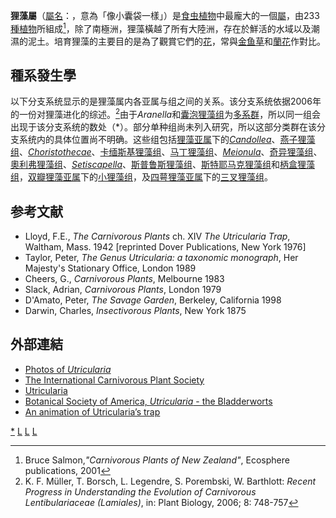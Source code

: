 {{Automatic taxobox
| taxon = Utricularia
| image = Utricularia vulgaris Sturm63.jpg
| image_caption = [[普通狸藻|普通狸藻]]（{{lang|la|Utricularia vulgaris}}）的插图
| authority = [[L.|L.]]
| diversity_link = 狸藻屬物種列表
| diversity = 233個物種
| subdivision_ranks = [[亞屬|亞屬]]
| subdivision =
*[[雙瓣狸藻亞屬|雙瓣狸藻亞屬]] ''U.'' subg. ''Bivalvaria''
*[[四萼狸藻亞屬|四萼狸藻亞屬]] ''U.'' subg. ''Polypompholyx''
*[[狸藻亞屬|狸藻亞屬]] ''U.'' subg. ''Utricularia''
| range_map =Utricularia distribution.svg
| range_map_width = 225px
| range_map_caption = 狸藻的分佈區域
}}

'''狸藻屬'''（[[学名|屬名]]：{{snamei|Utricularia}}，意為「像小囊袋一樣」）是[[食虫植物|食虫植物]]中最龐大的一個[[屬|屬]]，由233[[種|種]][[植物|植物]]所組成<ref name="Salmon">Bruce Salmon,''"Carnivorous Plants of New Zealand"'', Ecosphere publications, 2001</ref>，除了南極洲，狸藻橫越了所有大陸洲，存在於鮮活的水域以及潮濕的泥土。培育狸藻的主要目的是為了觀賞它們的[[花|花]]，常與[[金鱼草|金鱼草]]和[[蘭花|蘭花]]作對比。

== 種系發生學 ==
以下分支系统显示的是狸藻属内各亚属与组之间的关系。该分支系统依据2006年的一份对狸藻进化的综述。<ref>K. F. Müller, T. Borsch, L. Legendre, S. Porembski, W. Barthlott: ''Recent Progress in Understanding the Evolution of Carnivorous Lentibulariaceae (Lamiales)'', in: Plant Biology, 2006; 8: 748-757</ref>由于''Aranella''和[[囊泡狸藻组|囊泡狸藻组]]为[[多系群|多系群]]，所以同一组会出现于该分支系统的数处（*）。部分单种组尚未列入研究，所以这部分类群在该分支系统内的具体位置尚不明确。这些组包括[[狸藻亚属|狸藻亚属]]下的''[[Candollea|Candollea]]''、[[燕子狸藻组|燕子狸藻组]]{{small|（''Chelidon''）}}、''[[Choristothecae|Choristothecae]]''、[[卡缅斯基狸藻组|卡缅斯基狸藻组]]{{small|（''Kamienskia''）}}、[[马丁狸藻组|马丁狸藻组]]{{small|（''Martinia''）}}、''[[Meionula|Meionula]]''、[[奇异狸藻组|奇异狸藻组]]{{small|（''Mirabiles''）}}、[[奧利弗狸藻组|奧利弗狸藻组]]{{small|（''Oliveria''）}}、''[[Setiscapella|Setiscapella]]''、[[斯普鲁斯狸藻组|斯普鲁斯狸藻组]]{{small|（''Sprucea''）}}、[[斯特耶马克狸藻组|斯特耶马克狸藻组]]{{small|（''Steyermarkia''）}}和[[柄盒狸藻组|柄盒狸藻组]]{{small|（''Stylotheca''）}}，[[双瓣狸藻亚属|双瓣狸藻亚属]]下的[[小狸藻组|小狸藻组]]{{small|（''Minutae''）}}，及[[四萼狸藻亚属|四萼狸藻亚属]]下的[[三叉狸藻组|三叉狸藻组]]{{small|（''Tridentaria''）}}。

{{clade
|1={{clade
   |1={{clade
      |label1=[[狸藻亚属|狸藻亚属]] ''Utricularia''
      |1={{clade
         |1={{clade
            |1={{clade
               |1={{clade
                  |1={{clade
                     |1= ''[[Avesicaria|Avesicaria]]''
                     |2= [[多系群|<nowiki>*</nowiki>]][[囊泡狸藻组|囊泡狸藻组]] ''Vesiculina''
                     }}
                  |2={{clade
                     |1= [[橄欖狸藻|橄欖狸藻]] ''Utricularia olivacea''
                     |2= [[多系群|<nowiki>*</nowiki>]][[囊泡狸藻组|囊泡狸藻组]] ''Vesiculina''
                     }}
                  }}
               |2= ''[[Nelipus|Nelipus]]''
               }}
            |2={{clade
               |1= [[小轿狸藻组|小轿狸藻组]] ''Lecticula''
               |2= [[狸藻组|狸藻组]] ''Utricularia''
               }}
            }}
         |2={{clade
            |1= [[兰花狸藻组|兰花狸藻组]] ''Orchidioides''
            |2= [[顶叶狸藻组|顶叶狸藻组]] ''Foliosa''
            }}
         }}
      |label2= [[双瓣狸藻亚属|双瓣狸藻亚属]] ''Bivalvaria'' 
      |2={{clade
         |1={{clade
            |1={{clade
               |1={{clade
                  |1={{clade
                     |1={{clade
                        |1={{clade
                           |1= [[蚌实狸藻组|蚌实狸藻组]] ''Oligocista''
                           |2= ''[[Avesicarioides|Avesicarioides]]''
                           }}
                        |2= [[本杰明狸藻组|本杰明狸藻组]] ''Benjaminia''
                        }}
                     |2={{clade
                        |1= ''[[Stomoisia|Stomoisia]]''
                        |2= ''[[Enskide|Enskide]]''
                        }}
                     }}
                  |2= [[多系群|<nowiki>*</nowiki>]]''[[Aranella|Aranella]]''
                  }}
               |2={{clade
                  |1= [[卡爾佩迪斯科狸藻節|卡爾佩迪斯科狸藻節]] ''Calpidisca''
                  |2= [[劳埃德狸藻组|劳埃德狸藻组]] ''Lloydia''
                  |3= [[澳洲狸藻组|澳洲狸藻组]] ''Australes''
                  }}
               }}
            |2={{clade
               |1= [[龙骨瓣狸藻组|龙骨瓣狸藻组]] ''Nigrescentes''
               |2= [[圆叶狸藻组|圆叶狸藻组]] ''Phyllaria''
               }}
            }}
         |2= [[多系群|<nowiki>*</nowiki>]]''Aranella''
         }}
      }}
   |label2= [[四萼狸藻亚属|四萼狸藻亚属]] ''Polypompholyx'' 
   |2={{clade
      |1= [[多歧聚伞狸藻组|多歧聚伞狸藻组]] ''Pleiochasia''
      |2= [[四萼狸藻组|四萼狸藻组]] ''Polypompholyx''
      }}
   }}
}}

== 参考文献 ==
{{reflist|2}}
{{refbegin|2}}
* Lloyd, F.E., ''The Carnivorous Plants'' ch. XIV ''The Utricularia Trap'', Waltham, Mass. 1942 [reprinted Dover Publications, New York 1976]
* Taylor, Peter, ''The Genus Utricularia: a taxonomic monograph'', Her Majesty's Stationary Office, London 1989
* Cheers, G., ''Carnivorous Plants'', Melbourne 1983
* Slack, Adrian, ''Carnivorous Plants'', London 1979
* D'Amato, Peter, ''The Savage Garden'', Berkeley, California 1998
* Darwin, Charles, ''Insectivorous Plants'', New York 1875
{{refend}}

== 外部連結 ==
{{refbegin|2}}
{{commons-inline|Utricularia|狸藻屬}}
* [https://web.archive.org/web/20071215095419/http://www.utricularia.net/englisch/index.htm Photos of ''Utricularia'']
* [http://www.carnivorousplants.org/ The International Carnivorous Plant Society] {{Wayback|url=http://www.carnivorousplants.org/ |date=20200911175509 }}
* [http://www.islandnet.com/~tmalcolm/  Utricularia] {{Wayback|url=http://www.islandnet.com/~tmalcolm/ |date=20170707073441 }}
* [http://www.botany.org/Carnivorous_Plants/Utricularia.php Botanical Society of America, ''Utricularia'' - the Bladderworts] {{Wayback|url=http://www.botany.org/Carnivorous_Plants/Utricularia.php |date=20120105055404 }}
* [http://www.unser-auge.de/utricularia-vulgaris/utricularia-vulgaris-en.html An animation of Utricularia’s trap] {{Wayback|url=http://www.unser-auge.de/utricularia-vulgaris/utricularia-vulgaris-en.html |date=20170706171840 }}
{{refend}}

{{Utricularia}}
{{食蟲植物}}
{{Taxonbar|from=Q161195}}

[[Category:狸藻屬|*]]
[[Category:狸藻科|L]]
[[Category:食虫植物|L]]
[[Category:卡尔·林奈命名的生物分类|L]]